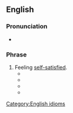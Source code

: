 ==English==

===Pronunciation===
* {{audio|en|en-au-all over oneself.ogg|Audio (AU)}}

===Phrase===
{{en-phrase}}

# Feeling [[self-satisfied]].
#* {{quote-book|en|year=1939 |title=Boys' Life - Jan 1939 |author= |page=25 |ISBN= |passage=Then the Frogs surrounded this Rabbit, an' they re-captured the skull, an' the Rabbits charged with ambition, an' the Frogs passed to the left, an' there was old Leapin' Frog himself, grinnin' '''all over himself''' with his club reached out a-puntin' the skull along like sixty-seven. }}
#* {{quote-book|en|year=2003 |title=The Official Wife |author=Mary Karooro Okurut |page=81 |ISBN=9970024019 |passage=Anyway, the network tells me Ishaka is '''all over himself''' over his new baby, kissing and cuddling her and calling her every endearing name I didn't even know existed. }}
#* {{quote-journal|en|date=January 13, 2017|work=Athens Banner-Herald|title=UGA's first black freshmen — all three — recall what it was like|author=Lee Shearer|passage=Nowadays, UGA recruiters would be '''all over themselves''' to enroll three high-achieving African American students like Kerry Rushin Miller, Harold A. Black and Mary Blackwell Diallo.}}
#*  {{quote-book|en|year=2013  |title=My Lady and the Rogue |author=Jesse S. Ward  |ISBN=1626757267 |passage=Those women lite up they were so excited they were '''all over themselves''' we did it girls we made the King happy and Diane to. }}

[[Category:English idioms]]